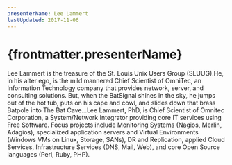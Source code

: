 ```yaml
---
presenterName: Lee Lammert
lastUpdated: 2017-11-06
---
```


# {frontmatter.presenterName}
Lee Lammert is the
treasure of the St. Louis Unix Users Group (SLUUG).He, in his alter ego, is
the mild mannered Chief Scientist of OmniTec, an
Information Technology company that provides network, server, and
consulting solutions. But, when the BatSignal shines in the sky, he
jumps out of the hot tub, puts on his cape and cowl, and slides
down that brass Batpole into The Bat Cave...Lee Lammert, PhD, is
Chief Scientist of Omnitec Corporation, a System/Network Integrator
providing core IT services using Free Software. Focus projects
include Monitoring Systems (Nagios, Merlin, Adagios), specialized
application servers and Virtual Environments (Windows VMs on Linux,
Storage, SANs), DR and Replication, applied Cloud Services,
Infrastructure Services (DNS, Mail, Web), and core Open Source
languages (Perl, Ruby, PHP).